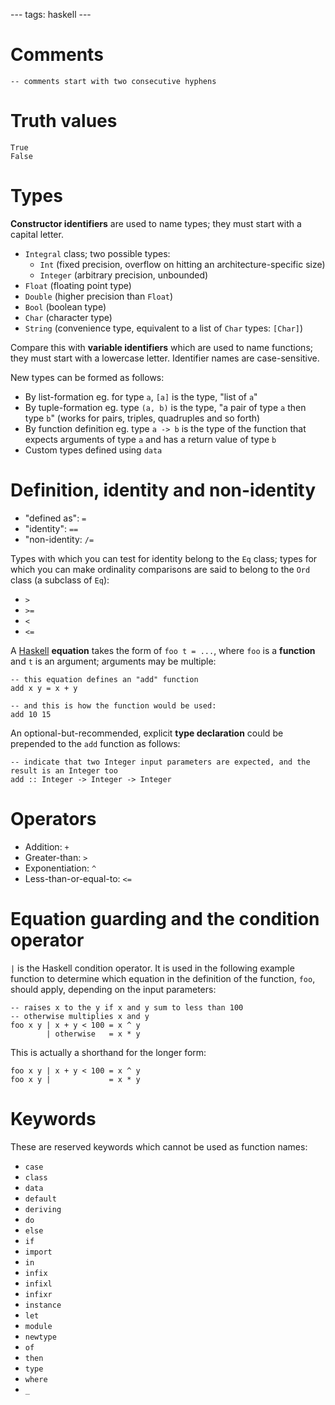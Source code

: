 ---
tags: haskell
---
= Comments =

<pre>-- comments start with two consecutive hyphens

</pre> 

= Truth values =

<pre>True
False</pre>

= Types =

'''Constructor identifiers''' are used to name types; they must start with a capital letter.

* <tt>Integral</tt> class; two possible types:
** <tt>Int</tt> (fixed precision, overflow on hitting an architecture-specific size)
** <tt>Integer</tt> (arbitrary precision, unbounded)
* <tt>Float</tt> (floating point type)
* <tt>Double</tt> (higher precision than <tt>Float</tt>)
* <tt>Bool</tt> (boolean type)
* <tt>Char</tt> (character type)
* <tt>String</tt> (convenience type, equivalent to a list of <tt>Char</tt> types: <tt>[Char]</tt>)

Compare this with '''variable identifiers''' which are used to name functions; they must start with a lowercase letter. Identifier names are case-sensitive.

New types can be formed as follows:

* By list-formation eg. for type <tt>a</tt>, <tt>[a]</tt> is the type, "list of <tt>a</tt>"
* By tuple-formation eg. type <tt>(a, b)</tt> is the type, "a pair of type <tt>a</tt> then type <tt>b</tt>" (works for pairs, triples, quadruples and so forth)
* By function definition eg. type <tt>a -> b</tt> is the type of the function that expects arguments of type <tt>a</tt> and has a return value of type <tt>b</tt>
* Custom types defined using <tt>data</tt>

= Definition, identity and non-identity =

* "defined as": <tt>=</tt>
* "identity": <tt>==</tt>
* "non-identity: <tt>/=</tt>

Types with which you can test for identity belong to the <tt>Eq</tt> class; types for which you can make ordinality comparisons are said to belong to the <tt>Ord</tt> class (a subclass of <tt>Eq</tt>):

* <tt>&gt;</tt>
* <tt>&gt;=</tt>
* <tt>&lt;</tt>
* <tt>&lt;=</tt>

A [[Haskell]] '''equation''' takes the form of <tt>foo t = ...</tt>, where <tt>foo</tt> is a '''function''' and <tt>t</tt> is an argument; arguments may be multiple:

<pre>-- this equation defines an "add" function
add x y = x + y

-- and this is how the function would be used:
add 10 15</pre>

An optional-but-recommended, explicit '''type declaration''' could be prepended to the <tt>add</tt> function as follows:

<pre>-- indicate that two Integer input parameters are expected, and the result is an Integer too
add :: Integer -> Integer -> Integer</pre>

= Operators =

* Addition: <tt>+</tt>
* Greater-than: <tt>&gt;</tt>
* Exponentiation: <tt>^</tt>
* Less-than-or-equal-to: <tt>&lt;=</tt>

= Equation guarding and the condition operator =

<tt>|</tt> is the Haskell condition operator. It is used in the following example function to determine which equation in the definition of the function, <tt>foo</tt>, should apply, depending on the input parameters:

<pre>-- raises x to the y if x and y sum to less than 100
-- otherwise multiplies x and y
foo x y | x + y < 100 = x ^ y
        | otherwise   = x * y</pre>

This is actually a shorthand for the longer form:

<pre>foo x y | x + y < 100 = x ^ y
foo x y |             = x * y</pre>

= Keywords =

These are reserved keywords which cannot be used as function names:

* <tt>case</tt>
* <tt>class</tt>
* <tt>data</tt>
* <tt>default</tt>
* <tt>deriving</tt>
* <tt>do</tt>
* <tt>else</tt>
* <tt>if</tt>
* <tt>import</tt>
* <tt>in</tt>
* <tt>infix</tt>
* <tt>infixl</tt>
* <tt>infixr</tt>
* <tt>instance</tt>
* <tt>let</tt>
* <tt>module</tt>
* <tt>newtype</tt>
* <tt>of</tt>
* <tt>then</tt>
* <tt>type</tt>
* <tt>where</tt>
* <tt>_</tt>

